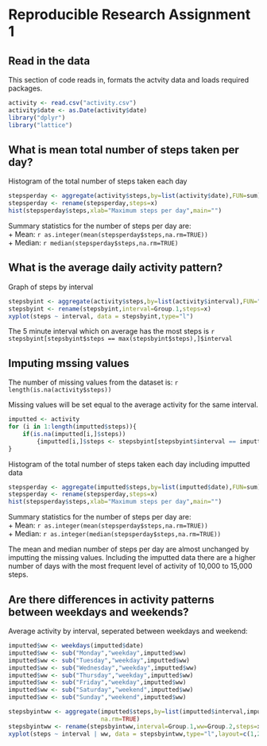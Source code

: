 # Reproducible Research Assignment 1

## Read in the data

This section of code reads in, formats the actvity data and loads required packages.

```r
activity <- read.csv("activity.csv")
activity$date <- as.Date(activity$date)
library("dplyr")
library("lattice")
```

## What is mean total number of steps taken per day?

Histogram of the total number of steps taken each day

```r
stepsperday <- aggregate(activity$steps,by=list(activity$date),FUN=sum)
stepsperday <- rename(stepsperday,steps=x)
hist(stepsperday$steps,xlab="Maximum steps per day",main="")
```

Summary statistics for the number of steps per day are:  
+ Mean: `r as.integer(mean(stepsperday$steps,na.rm=TRUE))`  
+ Median: `r median(stepsperday$steps,na.rm=TRUE)`


## What is the average daily activity pattern?

Graph of steps by interval

```r
stepsbyint <- aggregate(activity$steps,by=list(activity$interval),FUN="mean",na.rm=TRUE)
stepsbyint <- rename(stepsbyint,interval=Group.1,steps=x)
xyplot(steps ~ interval, data = stepsbyint,type="l")
```

The 5 minute interval which on average has the most steps is 
`r stepsbyint[stepsbyint$steps == max(stepsbyint$steps),]$interval` 


## Imputing mssing values

The number of missing values from the dataset is: 
`r length(is.na(activity$steps))` 

Missing values will be set equal to the average activity for the same interval.

```r
imputted <- activity
for (i in 1:length(imputted$steps)){
    if(is.na(imputted[i,]$steps))
        {imputted[i,]$steps <- stepsbyint[stepsbyint$interval == imputted[i,]$interval,]$steps}
}
```
Histogram of the total number of steps taken each day including imputted data

```r
stepsperday <- aggregate(imputted$steps,by=list(imputted$date),FUN=sum)
stepsperday <- rename(stepsperday,steps=x)
hist(stepsperday$steps,xlab="Maximum steps per day",main="")
```

Summary statistics for the number of steps per day are:  
+ Mean: `r as.integer(mean(stepsperday$steps,na.rm=TRUE))`  
+ Median: `r as.integer(median(stepsperday$steps,na.rm=TRUE))`

The mean and median number of steps per day are almost unchanged by imputting the missing values. Including the imputted data there are a higher number of days with the most frequent level of activity of 10,000 to 15,000 steps.

## Are there differences in activity patterns between weekdays and weekends?

Average activity by interval, seperated between weekdays and weekend:

```r
imputted$ww <- weekdays(imputted$date)
imputted$ww <- sub("Monday","weekday",imputted$ww)
imputted$ww <- sub("Tuesday","weekday",imputted$ww)
imputted$ww <- sub("Wednesday","weekday",imputted$ww)
imputted$ww <- sub("Thursday","weekday",imputted$ww)
imputted$ww <- sub("Friday","weekday",imputted$ww)
imputted$ww <- sub("Saturday","weekend",imputted$ww)
imputted$ww <- sub("Sunday","weekend",imputted$ww)

stepsbyintww <- aggregate(imputted$steps,by=list(imputted$interval,imputted$ww),FUN="mean",
                          na.rm=TRUE)
stepsbyintww <- rename(stepsbyintww,interval=Group.1,ww=Group.2,steps=x)
xyplot(steps ~ interval | ww, data = stepsbyintww,type="l",layout=c(1,2))

```
